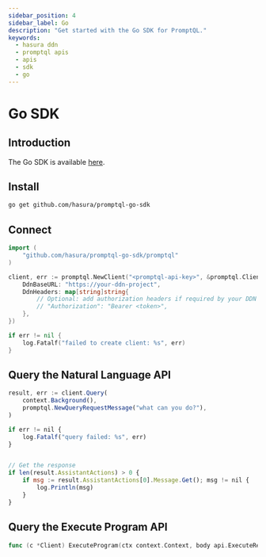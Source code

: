 ```yaml
---
sidebar_position: 4
sidebar_label: Go
description: "Get started with the Go SDK for PromptQL."
keywords:
  - hasura ddn
  - promptql apis
  - apis
  - sdk
  - go
---
```


# Go SDK

## Introduction

The Go SDK is available [here](https://github.com/hasura/promptql-go-sdk).

## Install

```sh title="The SDK can be installed using the Go CLI:"
go get github.com/hasura/promptql-go-sdk
```

## Connect

```go title="You'll connect to an instnace by creating a client:"
import (
    "github.com/hasura/promptql-go-sdk/promptql"
)

client, err := promptql.NewClient("<promptql-api-key>", &promptql.ClientConfig{
    DdnBaseURL: "https://your-ddn-project",
    DdnHeaders: map[string]string{
        // Optional: add authorization headers if required by your DDN project
        // "Authorization": "Bearer <token>",
    },
})

if err != nil {
    log.Fatalf("failed to create client: %s", err)
}
```

## Query the Natural Language API

```js title="Then, use your client to query the Natural Language API:"
result, err := client.Query(
    context.Background(),
    promptql.NewQueryRequestMessage("what can you do?"),
)

if err != nil {
    log.Fatalf("query failed: %s", err)
}


// Get the response
if len(result.AssistantActions) > 0 {
    if msg := result.AssistantActions[0].Message.Get(); msg != nil {
        log.Println(msg)
    }
}

```

## Query the Execute Program API

```go title="Or, the Exceute Program API:"
func (c *Client) ExecuteProgram(ctx context.Context, body api.ExecuteRequest) (*api.PromptQlExecutionResult, error)
```
